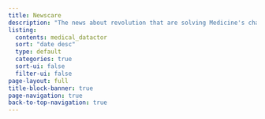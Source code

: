 ```yaml
---
title: Newscare
description: "The news about revolution that are solving Medicine's challenges"
listing:
  contents: medical_datactor
  sort: "date desc"
  type: default
  categories: true
  sort-ui: false
  filter-ui: false
page-layout: full
title-block-banner: true
page-navigation: true
back-to-top-navigation: true
---
```

